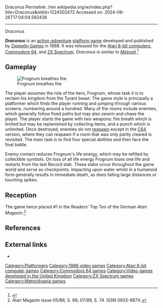 Draconus
Permalink: //en.wikipedia.org/w/index.php?title=Draconus&oldid=1224502472
Accessed on: 2024-06-26T17:04:04.562438



------
Draconus
{{multiple issues|
{{cleanup rewrite|date=June 2015}}
{{more citations needed|date=July 2016}}
}}
{{Infobox video game
|image = Draconus Cover.jpg
|caption =
|developer = [[Zeppelin Games]]
|publisher = Zeppelin Games
|designer = Kevin Franklin<br>Ian Copeland<br>Brian Jobling<br>Michael Owens
|composer = Adam Gilmore
|released = 1988
|genre = [[Action-adventure game|Action-adventure]]
|modes = [[Single-player]]
|platforms = {{cslist| [[Atari 8-bit]] | [[Commodore 64]] | [[ZX Spectrum]]}}
}}

'''''Draconus''''' is an [[action-adventure game|action-adventure]] [[platform game]] developed and published by [[Zeppelin Games]] in 1988. It was released for the [[Atari 8-bit computers]], [[Commodore 64]], and [[ZX Spectrum]]. ''Draconus'' is similar to ''[[Metroid (video game)|Metroid]]''.<ref name = "Retro Gamer">{{cite journal | title = Atari 8-Bit: De Top 25 | issue = 4/2016 | pages= 165 | journal = [[Retro Gamer]] | publisher = Heise Medien GmbH & Co. KG | quote = "Das Speil folgt dabei grob der Metroid-Formel..." }}</ref>

== Gameplay ==
[[Image:Draconus ingame.png|left|thumb|Frognum breathes fire]]

The player assumes the role of the hero, Frognum, whose task it is to reclaim his kingdom from the Tyrant beast. The game style is principally a platformer which finds the player running and jumping through various screens, numbering around a hundred. Many of the rooms include enemies, which generally follow fixed paths but may also swarm and chase the player. The player starts the game with two weapons: fire breath which is limited but may be replenished by collecting items, and a punch which is unlimited. Once destroyed, enemies do not [[respawn]] except in the [[Commodore 64|C64]] version, where they can respawn if a room that was only partly cleared is revisited. The main task is to find four special abilities and then face the final battle.

Enemy contact reduces Frognum's life energy, which may be refilled by collectible symbols. On loss of all life energy Frognum loses one life and restarts from the last Record slab. These slabs occur throughout the game world and serve as checkpoints. Impacting upon water whilst in a humanoid form generally results in immediate death, as does falling large distances or touching spikes.

==Reception==
{{VG Reviews
|CRASH = 90%<ref>{{cite magazine|magazine=[[Crash (magazine)|Crash]]|title=Draconus|issue=58|page=91|date=November 1988|url=https://archive.org/details/Crash_No._58_1988-11_Newsfield_GB/page/n89/mode/2up}}</ref>
|SUser = 94/100<ref>{{cite magazine|magazine=[[Sinclair User]]|title=GamesReview|issue=80|page=69|date=November 1988|url=https://archive.org/details/sinclair-user-magazine-080/page/n67/mode/2up}}</ref>
|Z64 = 92%<ref>{{cite magazine|magazine=[[Zzap!64]]|title=Zzap! Budget Test|issue=38|page=94|date=June 1988|url=https://archive.org/details/zzap64-magazine-038/page/n93/mode/2up}}</ref>
| award1Pub = ''Crash''
| award1 = Crash Smash
| award2Pub = ''Sinclair User''
| award2 = SU Classic
}}
The game twice placed #1 in the Readers' Top Ten of the German ''Atari Magazin''.<ref>Atari Magazin issue 05/89, S. 98; 07/89, S. 74. ISSN 0933-887X.</ref>

== References ==
{{reflist}}

== External links ==
*{{atarimania|id=1704}}

{{Eutechnyx games}}

[[Category:Platformers]]
[[Category:1988 video games]]
[[Category:Atari 8-bit computer games]]
[[Category:Commodore 64 games]]
[[Category:Video games developed in the United Kingdom]]
[[Category:ZX Spectrum games]]
[[Category:Metroidvania games]]